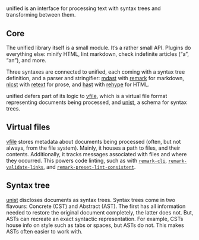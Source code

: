 
# <WordMark name="unified" fontSize="null" />

unified is an interface for processing text with syntax trees and transforming between them.

## Core

The unified library itself is a small module.
It’s a rather small API.
Plugins do everything else: minify HTML, lint markdown, check indefinite
articles (“a”, “an”), and more.

Three syntaxes are connected to unified, each coming with a syntax tree
definition, and a parser and stringifier:
[mdast][] with [remark][] for markdown,
[nlcst][] with [retext][] for prose, and
[hast][] with [rehype][] for HTML.

unified defers part of its logic to [vfile][], which is a virtual file format
representing documents being processed, and [unist][], a schema for syntax
trees.

## Virtual files

[vfile][] stores metadata about documents being processed (often, but not
always, from the file system).
Mainly, it houses a path to files, and their contents.
Additionally, it tracks messages associated with files and where they occurred.
This powers code linting, such as with [`remark-cli`][remark-cli],
[`remark-validate-links`][remark-validate-links], and
[`remark-preset-lint-consistent`][remark-preset-lint-consistent].

## Syntax tree

[unist][] discloses documents as syntax trees.
Syntax trees come in two flavours: Concrete (CST) and Abstract (AST).
The first has all information needed to restore the original document
completely, the latter does not.
But, ASTs can recreate an exact syntactic representation.
For example, CSTs house info on style such as tabs or spaces, but ASTs do not.
This makes ASTs often easier to work with.


[unist]: https://github.com/syntax-tree/unist

[mdast]: https://github.com/syntax-tree/mdast

[hast]: https://github.com/syntax-tree/hast

[nlcst]: https://github.com/syntax-tree/nlcst

[remark]: https://github.com/remarkjs/remark

[remark-cli]: https://github.com/remarkjs/remark/tree/master/packages/remark-cli

[rehype]: https://github.com/rehypejs/rehype

[retext]: https://github.com/retextjs/retext

[vfile]: https://github.com/vfile/vfile

[remark-validate-links]: https://github.com/remarkjs/remark-validate-links

[remark-preset-lint-consistent]: https://github.com/remarkjs/remark-lint/tree/master/packages/remark-preset-lint-consistent
